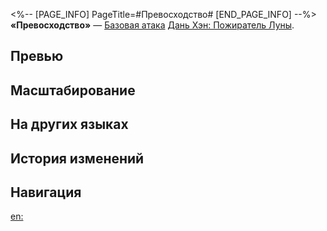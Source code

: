 <%-- [PAGE_INFO]
PageTitle=#Превосходство#
[END_PAGE_INFO] --%>
{{Навык Инфобокс
|Название         = Превосходство
|Изображение      = Навык Превосходство.png
|Персонаж         = Дань Хэн Пожиратель Луны
|Тип              = Базовая атака
|Тэг              = Одиночная атака
|УронСтойк        = 20
|ЭнергияГен       = 30
|Энергия          = 
|Длительность     = 
|Описание         = Выполняет 3 удара, которые наносят выбранному противнику мнимый урон, равный {{Цвет|Выделенный|130%—286%}} от силы атаки Дань Хэна: Пожирателя Луны.
|Свойство1        = 
|Масштабирование1 = 
}}
'''«Превосходство»''' — [[Базовая атака]] [[Дань Хэн: Пожиратель Луны]].

==Превью==
{{Превью
|Файл = Превосходство Превью
}}

==Масштабирование==
{{Масштабирование навыка|тип=Базовая атака
|130%;156%;182%;208%;234%;260%;286%;312%;338%;364%
}}

==На других языках==
{{На других языках
|en   = Transcendence
|zhs  = 瞬华
|zht  = 瞬華
|ja   = {{Rubi|瞬華|しゅんか}}
|ko   = 순간
|es   = Trascendencia
|fr   = Transcendance
|ru   = Превосходство
|th   = Transcendence
|vi   = Tối Thượng
|de   = Transzendenz
|id   = Transcendence
|pt   = Transcendência
}}

==История изменений==
{{История изменений|3.5}}

==Навигация==
{{Навык Навбокс|Дань Хэн Пожиратель Луны}}

[[en:]]